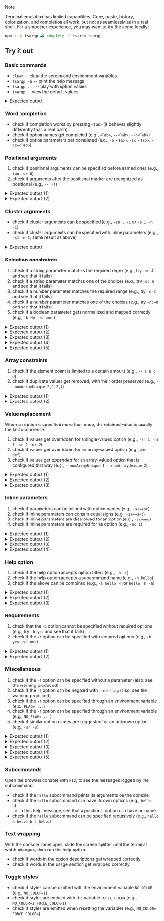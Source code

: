 

<Demo />

> [!NOTE]
>
> Terminal emulation has limited capabilities. Copy, paste, history, colorization, and completion all work, but not as seamlessly as in a real shell. For a smoother experience, you may want to try the demo locally:
>
> ```sh copy
> npm i -g tsargp && complete -C tsargp tsargp
> ```

## Try it out

### Basic commands

- `clear` -- clear the screen and environment variables
- `tsargp -h` -- print the help message
- `tsargp ...` -- play with option values
- `tsargp` -- view the default values

<details>
  <summary>Expected output</summary>
{/* cSpell:disable */}

```ansi
{
  [0mboolean[2m:[0m [0m[33mfalse[0m[0m[2m,[0m
  [0mstrRegex[2m:[0m [0m[32m[0m[32m"123456789"[0m[0m[0m[2m,[0m
  [0mnumRange[2m:[0m [0m[33m-1.23[0m[0m[2m,[0m
  [0mstrArray[2m:[0m [ [0m[32m"one"[0m[0m ][0m[2m,[0m
  [0mnumArray[2m:[0m [ [0m[33m1[0m[0m[2m,[0m [0m[33m2[0m ][0m[2m,[0m
}
```

{/* cSpell:enable */}

</details>

### Word completion

- check if completion works by pressing `<Tab>` (it behaves slightly differently than a real bash)
- check if option names get completed (e.g., `<Tab>`, `--<Tab>`, `--h<Tab>`)
- check if option parameters get completed (e.g., `-b <Tab>`, `-sc <Tab>`, `-nc=<Tab>`)

### Positional arguments

1. check if positional arguments can be specified before named ones (e.g., `two -sr 0`)
2. check if arguments after the positional marker are recognized as positional (e.g., `-- -f`)

<details>
  <summary>Expected output (1)</summary>
{/* cSpell:disable */}

```ansi
{
  [90m...[0m
  [0mstrRegex[2m:[0m [0m[32m[0m[32m"0"[0m[0m[0m[2m,[0m
  [0mstrArrayLimit[2m:[0m [ [0m[32m"two"[0m[0m ][0m[2m,[0m
  [90m...[0m
}
```

{/* cSpell:enable */}

</details>
<details>
  <summary>Expected output (2)</summary>
{/* cSpell:disable */}

```ansi
{
  [90m...[0m
  [0mstrArrayLimit[2m:[0m [ [0m[32m"-f"[0m[0m ][0m[2m,[0m
  [90m...[0m
}
```

{/* cSpell:enable */}

</details>

### Cluster arguments

- check if cluster arguments can be specified (e.g., `-sn 1 -1` or `-s 1 -n -1`)
- check if cluster arguments can be specified with inline parameters (e.g., `-s1 -n-1`; same result as above)

<details>
  <summary>Expected output</summary>
{/* cSpell:disable */}

```ansi
{
  [90m...[0m
  [0mstrRegex[2m:[0m [0m[32m[0m[32m"1"[0m[0m[0m[2m,[0m
  [0mnumRange[2m:[0m [0m[33m-1[0m[0m[2m,[0m
  [90m...[0m
}
```

{/* cSpell:enable */}

</details>

### Selection constraints

1. check if a string parameter matches the required regex (e.g., try `-sr A` and see that it fails)
2. check if a string parameter matches one of the choices (e.g., try `-sc A` and see that it fails)
3. check if a number parameter matches the required range (e.g., try `-n-3` and see that it fails)
4. check if a number parameter matches one of the choices (e.g., try `-nc=0` and see that it fails)
5. check if a boolean parameter gets normalized and mapped correctly (e.g., `-b No -sc one` )

<details>
  <summary>Expected output (1)</summary>
{/* cSpell:disable */}

```ansi
Invalid parameter to [35m-sr[39m: [32m'A'[39m. Value must match the regex [31m/^\d+$/[39m.
```

{/* cSpell:enable */}

</details>
<details>
  <summary>Expected output (2)</summary>
{/* cSpell:disable */}

```ansi
Invalid parameter to [35m-sc[39m: [32m'A'[39m. Value must be one of: [32m'one'[39m, [32m'two'[39m.
```

{/* cSpell:enable */}

</details>
<details>
  <summary>Expected output (3)</summary>
{/* cSpell:disable */}

```ansi
Invalid parameter to [35m-nr[39m: [32m'-3'[39m. Value must be within the range [[33m-2[39m, [33mInfinity[39m].
```

{/* cSpell:enable */}

</details>
<details>
  <summary>Expected output (4)</summary>
{/* cSpell:disable */}

```ansi
Invalid parameter to [35m-nc[39m: [32m'0'[39m. Value must be one of: [32m'1'[39m, [32m'2'[39m.
```

{/* cSpell:enable */}

</details>
<details>
  <summary>Expected output (5)</summary>
{/* cSpell:disable */}

```ansi
{
  [90m...[0m
  [0mboolean[2m:[0m [0m[33mfalse[0m[0m[2m,[0m
  [90m...[0m
}
```

{/* cSpell:enable */}

</details>

### Array constraints

1. check if the element count is limited to a certain amount (e.g., `-- a b c d`)
2. check if duplicate values get removed, with their order preserved (e.g., `--numArrayUnique 2,1,2,1`)

<details>
  <summary>Expected output (1)</summary>
{/* cSpell:disable */}

```ansi
Option [35m--strArrayLimit[39m has too many values: [33m4[39m. Should have at most [33m3[39m.
```

{/* cSpell:enable */}

</details>
<details>
  <summary>Expected output (2)</summary>
{/* cSpell:disable */}

```ansi
{
  [90m...[0m
  [0mnumArrayUnique[2m:[0m [ [0m[33m2[0m[0m[2m,[0m [0m[33m1[0m ][0m[2m,[0m
  [90m...[0m
}
```

{/* cSpell:enable */}

</details>

### Value replacement

When an option is specified more than once, the retained value is usually the last occurrence.

1. check if values get overridden for a single-valued option (e.g., `-sr 1 -nr 1 -sr 2 -nr 2`)
2. check if values get overridden for an array-valued option (e.g., `abc -- def`)
3. check if values get _appended_ for an array-valued option that is configured that way (e.g., `--numArrayUnique 1 --numArrayUnique 2`)

<details>
  <summary>Expected output (1)</summary>
{/* cSpell:disable */}

```ansi
{
  [90m...[0m
  [0mstrRegex[2m:[0m [0m[32m[0m[32m"2"[0m[0m[0m[2m,[0m
  [0mnumRange[2m:[0m [0m[33m2[0m[0m[2m,[0m
  [90m...[0m
}
```

{/* cSpell:enable */}

</details>
<details>
  <summary>Expected output (2)</summary>
{/* cSpell:disable */}

```ansi
{
  [90m...[0m
  [0mstrArrayLimit[2m:[0m [ [0m[32m"def"[0m[0m ][0m[2m,[0m
  [90m...[0m
}
```

{/* cSpell:enable */}

</details>
<details>
  <summary>Expected output (3)</summary>
{/* cSpell:disable */}

```ansi
{
  [90m...[0m
  [0mnumArrayUnique[2m:[0m [ [0m[33m1[0m[0m[2m,[0m [0m[33m2[0m ][0m[2m,[0m
  [90m...[0m
}
```

{/* cSpell:enable */}

</details>

### Inline parameters

1. check if parameters can be inlined with option names (e.g., `-sa=abc`)
2. check if inline parameters can contain equal signs (e.g., `-sa==a=b`)
3. check if inline parameters are disallowed for an option (e.g., `-sc=one`)
4. check if inline parameters are required for an option (e.g., `-nc 1`)

<details>
  <summary>Expected output (1)</summary>
{/* cSpell:disable */}

```ansi
{
  [90m...[0m
  [0mstrArray[2m:[0m [ [0m[32m"abc"[0m[0m ][0m[2m,[0m
  [90m...[0m
}
```

{/* cSpell:enable */}

</details>
<details>
  <summary>Expected output (2)</summary>
{/* cSpell:disable */}

```ansi
{
  [90m...[0m
  [0mstrArray[2m:[0m [ [0m[32m"=a=b"[0m[0m ][0m[2m,[0m
  [90m...[0m
}
```

{/* cSpell:enable */}

</details>
<details>
  <summary>Expected output (3)</summary>
{/* cSpell:disable */}

```ansi
Option [35m-sc[39m does not accept inline parameters.
```

{/* cSpell:enable */}

</details>
<details>
  <summary>Expected output (4)</summary>
{/* cSpell:disable */}

```ansi
Option [35m-nc[39m requires an inline parameter.
```

{/* cSpell:enable */}

</details>

### Help option

1. check if the help option accepts option filters (e.g., `-h -f`)
2. check if the help option accepts a subcommand name (e.g., `-h hello`)
3. check if the above can be combined (e.g., `-h hello -h` or `hello -h -h`)

<details>
  <summary>Expected output (1)</summary>
{/* cSpell:disable */}

```ansi
[1mArgument parser for TypeScript.[22m

  [38;2;160;100;64m-f[39m, [38;2;160;100;64m--no-flag[39m    [3;9mA flag option. Deprecated for some reason.[23;29m

[1mUsage:[22m demo.js [[38;2;160;100;64m-f[39m|[38;2;160;100;64m--no-flag[39m]

[90m...[0m
```

{/* cSpell:enable */}

</details>
<details>
  <summary>Expected output (2)</summary>
{/* cSpell:disable */}

```ansi
[1mUsage:[22m

  demo.js hello ([90m[...][39m|[35m-[39m) [[35m-h[39m|[35m--help[39m] [[35mhello[39m [90m...[39m]

[1mArguments:[22m

  [90m[...][39m       Accepts multiple parameters. If not supplied, will be read from the standard input.
              Defaults to [[32m'world'[39m].

[90m...[0m
```

{/* cSpell:enable */}

</details>
<details>
  <summary>Expected output (3)</summary>
{/* cSpell:disable */}

```ansi
[1mUsage:[22m

  demo.js hello [[35m-h[39m|[35m--help[39m]

[1mOptions:[22m

  [35m-h[39m, [35m--help[39m  The help option for the hello command. Prints this help message. Uses the remaining
              arguments as option filter.
```

{/* cSpell:enable */}

</details>

### Requirements

1. check that the `-b` option cannot be specified without required options (e.g., try `-b yes` and see that it fails)
2. check if the `-b` option can be specified with required options (e.g., `-b yes -sc one`)

<details>
  <summary>Expected output (1)</summary>
{/* cSpell:disable */}

```ansi
Option [35m-b[39m requires ([35m-sc[39m or [35m-sa[39m == [[32m'a'[39m, [32m'b'[39m]).
```

{/* cSpell:enable */}

</details>
<details>
  <summary>Expected output (2)</summary>
{/* cSpell:disable */}

```ansi
{
  [90m...[0m
  [0mboolean[2m:[0m [0m[33mtrue[0m[0m[2m,[0m
  [0mstrChoice[2m:[0m [0m[32m[0m[32m"one"[0m[0m[0m[2m,[0m
  [90m...[0m
}
```

{/* cSpell:enable */}

</details>

### Miscellaneous

1. check if the `-f` option can be specified without a parameter (also, see the warning produced)
2. check if the `-f` option can be negated with `--no-flag` (also, see the warning produced)
3. check if the `-f` option can be specified through an environment variable (e.g., `FLAG= ...`)
4. check if the `-f` option can be specified through an environment variable (e.g., `NO_FLAG= ...`)
5. check if similar option names are suggested for an unknown option (e.g., `-sr -s`)

<details>
  <summary>Expected output (1)</summary>
{/* cSpell:disable */}

```ansi
Option [35m-f[39m is deprecated and may be removed in future releases.
{
  [0mflag[2m:[0m [0m[33mtrue[0m[0m[2m,[0m
  [90m...[0m
}
```

{/* cSpell:enable */}

</details>
<details>
  <summary>Expected output (2)</summary>
{/* cSpell:disable */}

```ansi
Option [35m--no-flag[39m is deprecated and may be removed in future releases.
{
  [0mflag[2m:[0m [0m[33mfalse[0m[0m[2m,[0m
  [90m...[0m
}
```

{/* cSpell:enable */}

</details>
<details>
  <summary>Expected output (3)</summary>
{/* cSpell:disable */}

```ansi
Option [35mFLAG[39m is deprecated and may be removed in future releases.
{
  [0mflag[2m:[0m [0m[33mtrue[0m[0m[2m,[0m
  [90m...[0m
}
```

{/* cSpell:enable */}

</details>
<details>
  <summary>Expected output (4)</summary>
{/* cSpell:disable */}

```ansi
Option [35mNO_FLAG[39m is deprecated and may be removed in future releases.
{
  [0mflag[2m:[0m [0m[33mfalse[0m[0m[2m,[0m
  [90m...[0m
}
```

{/* cSpell:enable */}

</details>
<details>
  <summary>Expected output (5)</summary>
{/* cSpell:disable */}

```ansi
Unknown option [35m-s[39m. Similar names are: [35m-sr[39m, [35m-sc[39m, [35m-sa[39m.
```

{/* cSpell:enable */}

</details>

### Subcommands

Open the browser console with `F12`, to see the messages logged by the subcommand.

- check if the `hello` subcommand prints its arguments on the console
- check if the `hello` subcommand can have its own options (e.g., `hello -h`)
  - in this help message, see that a positional option can have no name
- check if the `hello` subcommand can be specified recursively (e.g., `hello a hello b c hello`)

### Text wrapping

With the console panel open, slide the screen splitter until the terminal width changes, then run the help option.

- check if words in the option descriptions get wrapped correctly
- check if words in the usage section get wrapped correctly

### Toggle styles

- check if styles can be omitted with the environment variable `NO_COLOR` (e.g., `NO_COLOR=1`)
- check if styles are emitted with the variable `FORCE_COLOR` (e.g., `NO_COLOR=1 FORCE_COLOR=1`)
- check if styles are emitted when resetting the variables (e.g., `NO_COLOR= FORCE_COLOR=`)
